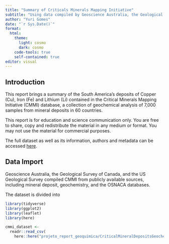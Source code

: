 ```yaml
---
title: "Summary of Criticals Minerals Mapping Initiative"
subtitle: "Using data compiled by Geoscience Australia, the Geological Survey of Canada and the United States Geological Survey" 
author: "Yuri Gomes"
date: "`r Sys.Date()`"
format:
  html:
    theme:
      light: cosmo
      dark: cosmo
    code-tools: true
    self-contained: true
editor: visual
---
```


## Introduction

This report brings a summary of the South America's deposits of Copper (Cu), Iron (Fe) and Lithium (Li) contained in the Critical Minerals Mapping Initiative (CMMI) database, a collection of geochemical analysis of 7,000 samples from mineral deposits in 60 countries.

This report is for education and science communication only. You are free to share, copy and redistribute the material in any medium or format. You may not use the material for commercial purposes.

The full dataset as well as its information, authors and metadata can be accessed [here](https://ecat.ga.gov.au/geonetwork/srv/eng/catalog.search#/metadata/145496).

## Data Import

Geoscience Australia, the Geological Survey of Canada, and the US Geological Survey compiled CMMI from publicly available sources, including mineral deposit, geochemistry, and the OSNACA databases.

The dataset is divided into

``` r
library(tidyverse)
library(ggplot2)
library(leaflet)
library(here)

cmmi_dataset <-
  readr::read_csv(
    here::here("projeto_report_geoquimica/CriticalMineralDepositsGeochemistry.csv"))

```



